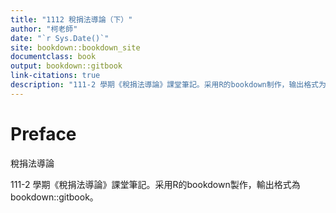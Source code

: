 ```yaml
---
title: "1112 稅捐法導論（下）"
author: "柯老師"
date: "`r Sys.Date()`"
site: bookdown::bookdown_site
documentclass: book
output: bookdown::gitbook
link-citations: true
description: "111-2 學期《稅捐法導論》課堂筆記。采用R的bookdown制作，输出格式为bookdown::gitbook."
---
```


# Preface {-}

稅捐法導論


111-2 學期《稅捐法導論》課堂筆記。采用R的bookdown製作，輸出格式為bookdown::gitbook。